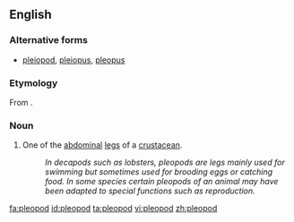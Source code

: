 ==English==

===Alternative forms===
* [[pleiopod]], [[pleiopus]], [[pleopus]]

===Etymology===
From {{etyl|grc|en}} {{compound|πλέω|πούς|gloss1=sail|gloss2=foot|lang=en}}.

===Noun===
{{en-noun|s|pleopoda}}

# {{context|zoology|lang=en}} One of the [[abdominal]] [[leg]]s of a [[crustacean]].
#: ''In decapods such as lobsters, pleopods are legs mainly used for swimming but sometimes used for brooding eggs or catching food.  In some species certain pleopods of an animal may have been adapted to special functions such as reproduction.''

[[fa:pleopod]]
[[id:pleopod]]
[[ta:pleopod]]
[[vi:pleopod]]
[[zh:pleopod]]